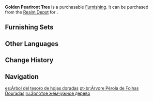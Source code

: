 {{Furnishing Infobox
|id             = 372415
|image          = Item Golden Pearlroot Tree.png
|category       = Landform
|subcategory    = Shrub
|quality        = 3
|adeptal_energy = 20
|load           = 50
|reduced_load   = 50
|description    = Save for certain trees with special nobility, the people of [[Liyue]] are more used to naming vegetation based on their morphology as opposed to their precise species. Thus, it was to these trees with pale branches that they gave the name "Pearlroot."<br />The branches of the Golden Pearlroot trees are very tough and are often used by skilled craftsmen to make into ornaments or furniture.
|source1        = [[Realm Depot]]
}}
'''Golden Pearlroot Tree''' is a purchasable [[Furnishing]]. It can be purchased from the [[Realm Depot]] for {{Item|Realm Currency|30|x=80}}.

==Furnishing Sets==
{{Craft Usage}}

==Other Languages==
{{Other Languages
|default_hidden = 1
|en      = Golden Pearlroot Tree
|zhs     = 金叶珍枝树
|zhs_rm  = Jīn Yè Zhēn Zhī Shù
|zht     = 金葉珍枝樹
|zht_rm  = Jīn Yè Zhēn Zhī Shù
|ja      = 金葉の珍枝の木
|ja_rm   = Kin'you no Chinshi no Ki{{Assumed}}
|ko      = 금엽 진주나무
|ko_rm   = Geumyeop Jinjunamu
|es      = Árbol del tesoro de hojas doradas
|fr      = Arbre perle-racine doré
|ru      = Золотое жемчужное дерево
|th      = ต้นนิรมิตสีทอง
|th_rm   = 
|vi      = Cây Lá Vàng
|de      = Goldener Perlenbaum
|id      = Pohon Golden Pearlroot
|pt      = Árvore Pérola de Folhas Douradas
|tr      = Altın İnci Kök Ağacı
|it      = Albero di perle dorato
}}

==Change History==
{{Change History|1.5}}

==Navigation==
{{Furnishing Navbox|exterior}}

[[es:Árbol del tesoro de hojas doradas]]
[[pt-br:Árvore Pérola de Folhas Douradas]]
[[ru:Золотое жемчужное дерево]]